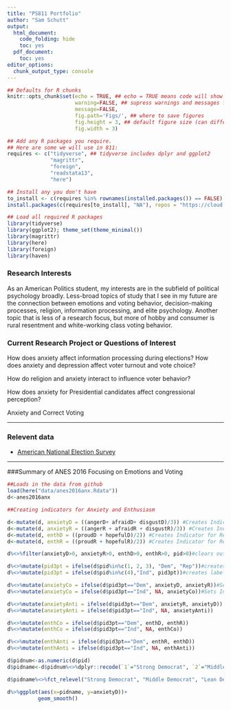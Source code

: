```yaml
---
title: "PS811 Portfolio"
author: "Sam Schutt"
output:
  html_document:
    code_folding: hide
    toc: yes
  pdf_document:
    toc: yes
editor_options: 
  chunk_output_type: console
---
```

```r
## Defaults for R chunks
knitr::opts_chunk$set(echo = TRUE, ## echo = TRUE means code will show
                      warning=FALSE, ## supress warnings and messages from R
                      message=FALSE,
                      fig.path='Figs/', ## where to save figures
                      fig.height = 3, ## default figure size (can differ in each chunk)
                      fig.width = 3)

## Add any R packages you require. 
## Here are some we will use in 811:
requires <- c("tidyverse", ## tidyverse includes dplyr and ggplot2
              "magrittr",
              "foreign",
              "readstata13",
              "here")

## Install any you don't have
to_install <- c(requires %in% rownames(installed.packages()) == FALSE)
install.packages(c(requires[to_install], "NA"), repos = "https://cloud.r-project.org/" )

## Load all required R packages
library(tidyverse)
library(ggplot2); theme_set(theme_minimal())
library(magrittr)
library(here)
library(foreign)
library(haven)
```
<!-- The above header sets everything up. -->





<!-- Replace the below with bit about you. -->
### Research Interests
As an American Politics student, my interests are in the subfield of political psychology broadly. Less-broad topics of study that I see in my future are the connection between emotions and voting behavior, decision-making processes, religion, information processing, and elite psychology. Another topic that is less of a research focus, but more of hobby and consumer is rural resentment and white-working class voting behavior. 

### Current Research Project or Questions of Interest
How does anxiety affect information processing during elections? How does anxiety and depression affect voter turnout and vote choice? 

How do religion and anxiety interact to influence voter behavior?

How does anxiety for Presidential candidates affect congressional perception?

Anxiety and Correct Voting 

---

### Relevent data

- [American National Election Survey](https://electionstudies.org/)


---

###Summary of ANES 2016 Focusing on Emotions and Voting
```r
##Loads in the data from github
load(here("data/anes2016anx.Rdata"))
d<-anes2016anx

```




```r
##Creating indicators for Anxiety and Enthusiasm

d<-mutate(d, anxietyD = ((angerD+ afraidD+ disgustD)/3)) #Creates Indicator for Respondent's Anxiety for the Democratic Candidate
d<-mutate(d, anxietyR = ((angerR + afraidR + disgustR)/3)) #Creates Indicator for Respondent's Anxiety for the Republican Candidate
d<-mutate(d, enthD = ((proudD + hopefulD)/2)) #Creates Indicator for Respondent's Enthusiasm for the Democratic Candidate
d<-mutate(d, enthR = ((proudR + hopefulR)/2)) #Creates Indicator for Respondent's Enthusiasm for the Republican Candidate

```

```r

d%<>%filter(anxietyD>0, anxietyR>0, enthD>0, enthR>0, pid>0)#clears out non-responses

d%<>%mutate(pid3pt = ifelse(d$pid%in%c(1, 2, 3), "Dem", "Rep"))#creates 3 point party id variable
d%<>%mutate(pid3pt = ifelse(d$pid%in%c(4),"Ind", pid3pt))#creates label for indep

d%<>%mutate(anxietyCo = ifelse(d$pid3pt=="Dem", anxietyD, anxietyR))#Set anxiety for co partisans for Dems/Reps unidimension scale (70 anxiety for Clinton by Dem=70 Anxiety for Trump by rep)
d%<>%mutate(anxietyCo = ifelse(d$pid3pt=="Ind", NA, anxietyCo))#Sets Independent anxiety NA for copartisans so na.omit rids

d%<>%mutate(anxietyAnti = ifelse(d$pid3pt=="Dem", anxietyR, anxietyD))
d%<>%mutate(anxietyAnti = ifelse(d$pid3pt=="Ind", NA, anxietyAnti))

d%<>%mutate(enthCo = ifelse(d$pid3pt=="Dem", enthD, enthR))
d%<>%mutate(enthCo = ifelse(d$pid3pt=="Ind", NA, enthCo))

d%<>%mutate(enthAnti = ifelse(d$pid3pt=="Dem", enthR, enthD))
d%<>%mutate(enthAnti = ifelse(d$pid3pt=="Ind", NA, enthAnti))

d$pidnum<-as.numeric(d$pid)
d$pidname<-d$pidnum%<>%dplyr::recode(`1`="Strong Democrat", `2`="Middle Democrat", `3`="Lean Democrat", `4`="Independent", `5`="Lean Republican", `6`="Middle Republican", `7`="Strong Republican")

d$pidname%<>%fct_relevel("Strong Democrat", "Middle Democrat", "Lean Democrat", "Independent", "Lean Republican", "Middle Republican", "Strong Republican")

```

```r
d%>%ggplot(aes(x=pidname, y=anxietyD))+
          geom_smooth()


```
